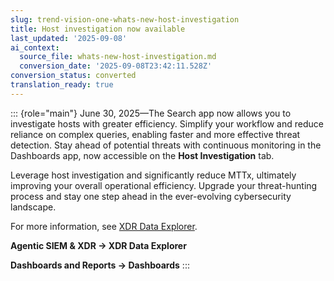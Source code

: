 ```yaml
---
slug: trend-vision-one-whats-new-host-investigation
title: Host investigation now available
last_updated: '2025-09-08'
ai_context:
  source_file: whats-new-host-investigation.md
  conversion_date: '2025-09-08T23:42:11.528Z'
conversion_status: converted
translation_ready: true
---
```


::: {role="main"}
June 30, 2025—The Search app now allows you to investigate hosts with greater efficiency. Simplify your workflow and reduce reliance on complex queries, enabling faster and more effective threat detection. Stay ahead of potential threats with continuous monitoring in the Dashboards app, now accessible on the **Host Investigation** tab.

Leverage host investigation and significantly reduce MTTx, ultimately improving your overall operational efficiency. Upgrade your threat-hunting process and stay one step ahead in the ever-evolving cybersecurity landscape.

For more information, see [XDR Data Explorer](search-app.mdx).

**Agentic SIEM & XDR → XDR Data Explorer**

**Dashboards and Reports → Dashboards**
:::
